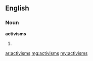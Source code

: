 ==English==
===Noun===
'''activisms'''
#{{plural of|[[activism]]}}

[[ar:activisms]]
[[mg:activisms]]
[[my:activisms]]